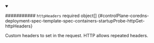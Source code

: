 


<details className="config-field" data-expandable="true" open>
<summary>

########### `httpHeaders` <span className="config-field-required" data-required="false">required</span> <span className="config-field-type">object[]</span> <span className="config-field-default"></span> <span className="config-field-enum"></span> {#controlPlane-coredns-deployment-spec-template-spec-containers-startupProbe-httpGet-httpHeaders}

Custom headers to set in the request. HTTP allows repeated headers.

</summary>

<PartialHttpheadersreference />


</details>
